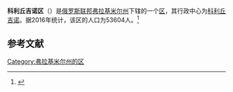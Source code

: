 {{Infobox Settlement
| official_name = 科利丘吉诺区
| native_name = Кольчугинский район
| image_flag =  Flag_of_Kolchugino_(Vladimir_oblast).png 
| image_shield =  Coat_of_Arms_of_Kolchugino_(Vladimir_oblast).png 
| image_map =  Location of Kolchuginsky District (Vladimir Oblast).svg 
| settlement_type = [[区_(苏联)|区]]
| subdivision_type = [[国家|国家]]
| subdivision_type1 = [[州_(俄罗斯)|州]]
| subdivision_name = {{RUS}}
| subdivision_name1 = [[弗拉基米尔州|弗拉基米尔州]]
| seat_type = 行政中心
| seat = [[科利丘吉诺|科利丘吉诺]]
| population_as_of=2016
| population_footnotes = <ref name=stat />
| population_total = 53604
| timezone = [[莫斯科时间|MSK]]
| utc_offset = +3
}}
'''科利丘吉诺区'''（{{lang-ru|Кольчугинский район}}）是[[俄罗斯联邦|俄罗斯联邦]][[弗拉基米尔州|弗拉基米尔州]]下辖的一个[[区_(苏联)|区]]，其行政中心为[[科利丘吉诺|科利丘吉诺]]。据2016年统计，该区的人口为53604人。<ref name=stat>{{cite web | url = http://www.gks.ru/free_doc/doc_2016/bul_dr/mun_obr2016.rar | title = Численность населения Российской Федерации по муниципальным образованиям на 1 января 2016 года | language = ru | access-date = 2016-12-17 | archive-date = 2019-05-13 | archive-url = https://web.archive.org/web/20190513150350/http://www.gks.ru/free_doc/doc_2016/bul_dr/mun_obr2016.rar | dead-url = no }}</ref>

== 参考文献 ==
{{reflist}}

{{Russia-stub}}

[[Category:弗拉基米尔州的区|Category:弗拉基米尔州的区]]